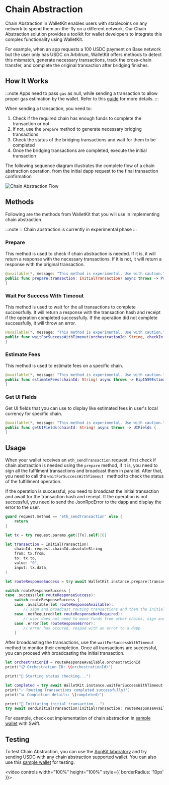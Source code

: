 # Chain Abstraction

Chain Abstraction in WalletKit enables users with stablecoins on any network to spend them on-the-fly on a different network. Our Chain Abstraction solution provides a toolkit for wallet developers to integrate this complex functionality using WalletKit.

For example, when an app requests a 100 USDC payment on Base network but the user only has USDC on Arbitrum, WalletKit offers methods to detect this mismatch, generate necessary transactions, track the cross-chain transfer, and complete the original transaction after bridging finishes.

## How It Works

:::note
Apps need to pass `gas` as null, while sending a transaction to allow proper gas estimation by the wallet. Refer to this [guide](../../../appkit/next/experimental/chain-abstraction.mdx) for more details.
:::

When sending a transaction, you need to:
1. Check if the required chain has enough funds to complete the transaction or not 
2. If not, use the `prepare` method to generate necessary bridging transactions
3. Check the status of the bridging transactions and wait for them to be completed
4. Once the bridging transactions are completed, execute the initial transaction

The following sequence diagram illustrates the complete flow of a chain abstraction operation, from the initial dapp request to the final transaction confirmation

![Chain Abstraction Flow](/assets/chain-abstraction-flow.png)

## Methods

Following are the methods from WalletKit that you will use in implementing chain abstraction.

:::note
💡 Chain abstraction is currently in experimental phase
:::

### Prepare 

This method is used to check if chain abstraction is needed. If it is, it will return a response with the necessary transactions. 
If it is not, it will return a response with the original transaction. 

```swift
@available(*, message: "This method is experimental. Use with caution.")
public func prepare(transaction: InitialTransaction) async throws -> PrepareResponse {
}
```

### Wait For Success With Timeout

This method is used to wait for the all transactions to complete successfully. It will return a response with the transaction hash and receipt if the operation completed successfully. 
If the operation did not complete successfully, it will throw an error.

```swift
@available(*, message: "This method is experimental. Use with caution.")
public func waitForSuccessWithTimeout(orchestrationId: String, checkIn: UInt64, timeout: UInt64 = 180) async throws -> StatusResponseCompleted {
}
```

### Estimate Fees

This method is used to estimate fees on a specific chain. 

```swift
@available(*, message: "This method is experimental. Use with caution.")
public func estimateFees(chainId: String) async throws -> Eip1559Estimation {
}
```

### Get UI Fields

Get UI fields that you can use to display like estimated fees in user's local currency for specific chain.

```swift
@available(*, message: "This method is experimental. Use with caution.")
public func getUIFields(chainId: String) async throws -> UIFields {
}
```

## Usage

When your wallet receives an `eth_sendTransaction` request, first check if chain abstraction is needed using the `prepare` method, if it is, you need to sign all the fulfilment transactions and broadcast them in parallel. 
After that, you need to call the `waitForSuccessWithTimeout ` method to check the status of the fulfillment operation. 

If the operation is successful, you need to broadcast the initial transaction and await for the transaction hash and receipt. 
If the operation is not successful, you need to send the JsonRpcError to the dapp and display the error to the user. 

```swift
guard request.method == "eth_sendTransaction" else {
    return
}

let tx = try request.params.get([Tx].self)[0]

let transaction = InitialTransaction(
    chainId: request.chainId.absoluteString
    from: tx.from,
    to: tx.to,
    value: "0",
    input: tx.data,
)

let routeResponseSuccess = try await WalletKit.instance.prepare(transaction: transaction)

switch routeResponseSuccess {
case .success(let routeResponseSuccess):
    switch routeResponseSuccess {
    case .available(let routeResponseAvailable):
        // sign and broadcast routing transactions and then the initial transaction
    case .notRequired(let routeResponseNotRequired):
        // user does not need to move funds from other chains, sign and broadcast original transaction
    case .error(let routeResponseError):
        // error has occured, respod with an error to a dapp
    }
```

After broadcasting the transactions, use the `waitForSuccessWithTimeout` method to monitor their completion. Once all transactions are successful, you can proceed with broadcasting the initial transaction.

```swift 
let orchestrationId = routeResponseAvailable.orchestrationId
print("📋 Orchestration ID: \(orchestrationId)")

print("🔄 Starting status checking...")

let completed = try await WalletKit.instance.waitForSuccessWithTimeout(orchestrationId: orchestrationId, checkIn: 5, timeout: 180)
print("✅ Routing Transactions completed successfully!")
print("📊 Completion details: \(completed)")

print("🚀 Initiating initial transaction...")
try await sendInitialTransaction(initialTransaction: routeResponseAvailable.initialTransaction)
```

For example, check out implementation of chain abstraction in [sample wallet](https://github.com/reown-com/reown-swift/blob/develop/Example/WalletApp/PresentationLayer/Wallet/CATransactionModal/CATransactionPresenter.swift) with Swift. 

## Testing 

To test Chain Abstraction, you can use the [AppKit laboratory](https://appkit-lab.reown.com/library/wagmi/) and try sending USDC with any chain abstraction supported wallet. 
You can also use this [sample wallet](https://testflight.apple.com/join/09bTAryp) for testing. 

<video controls width="100%" height="100%" style={{ borderRadius: '10px' }}>
  <source src="/assets/chain-abstraction-demo.mp4" type="video/mp4" />
</video>